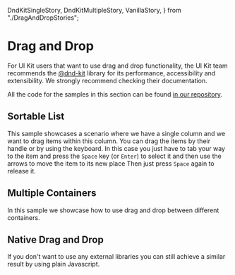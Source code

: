   DndKitSingleStory,
  DndKitMultipleStory,
  VanillaStory,
} from "./DragAndDropStories";

# Drag and Drop

<Meta title="Guides/Drag and Drop" />

For UI Kit users that want to use drag and drop functionality, the UI Kit team recommends the [@dnd-kit](https://docs.dndkit.com/) library
for its performance, accessibility and extensibility. We strongly recommend checking their documentation.

All the code for the samples in this section can be found [in our repository](https://github.com/lumada-design/hv-uikit-react/tree/master/docs/guides/dnd).

## Sortable List

This sample showcases a scenario where we have a single column and we want to drag items within this column. You can drag the items
by their handle or by using the keyboard. In this case you just have to tab your way to the item and press the `Space` key (or `Enter`)
to select it and then use the arrows to move the item to its new place Then just press `Space` again to release it.

<Canvas>
  <Story name="Dnd Kit Single Column" story={DndKitSingleStory} />
</Canvas>

## Multiple Containers

In this sample we showcase how to use drag and drop between different containers.

<Canvas>
  <Story name="Dnd Kit Multiple Columns" story={DndKitMultipleStory} />
</Canvas>

## Native Drag and Drop

If you don't want to use any external libraries you can still achieve a similar result by using plain Javascript.

<Canvas>
  <Story name="Vanilla Javascript" story={VanillaStory} />
</Canvas>

